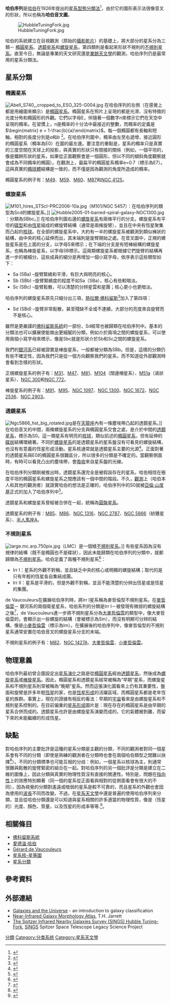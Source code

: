 '''哈伯序列'''是[[愛德溫·哈伯|哈伯]]在1926年提出的[[星系分類|星系型態分類法]]<ref name="hubble">{{cite book |last=Hubble |first=E. P. |authorlink=Edwin Hubble |title=The Realm of the Nebulae |url=https://archive.org/details/in.ernet.dli.2015.212163 |year=1936 |publisher=Yale University Press |location=New Haven |isbn=978-0-300-18712-0}}</ref>，由於它的圖形表示法很像音叉的形狀，所以也稱為'''哈伯音叉圖'''。 

[[File:HubbleTuningFork.jpg|thumb]]

哈伯的系統建立在目視觀測（原始的[[攝影乾片|攝影乾片]]）的基礎上，將大部分的星系分為三類－ [[橢圓星系|橢圓星系]]、[[透鏡星系|透鏡星系]]和[[螺旋星系|螺旋星系]]，第四類則是看起來形狀不規則的[[不規則星系|不規則星系]]。直至今日，無論是專業的天文研究還是[[業餘天文學|業餘天文學]]的觀測，哈伯序列仍是最常用的星系分類法。

== 星系分類 ==
=== 橢圓星系 ===
[[File:Abell_S740,_cropped_to_ESO_325-G004.jpg|thumb]]
在哈伯序列的左側（在感覺上都是用繪圖來顯示）是[[橢圓星系|橢圓星系]]。橢圓星系在照片上呈現的都是光滑、沒有特徵的光度分佈和橢圓形的外觀。它們以字母E，伴隨著一個數字<math>n</math>來標示它們在天空中呈現的橢率。在習慣上，<math>n</math>是橢率的十分法中最接近的整數，而橢率的定義是<math>\begin{matrix} e = 1-\frac{b}{a}\end{matrix}</math>。每一個橢圓都有長軸和短軸，相對的長度分別是<math>a</math>和<math>b</math>
<ref name="binney_merrifield">{{cite book |last=Binney |first=J. |authorlink=James Binney |coauthors=Merrifield, M. |title=Galactic Astronomy |year=1998 |publisher=Princeton University Press |location=Princeton |isbn=9780691025650}}</ref>。在哈伯序列圖中，橢率由左至右遞增，接近圓形的橢圓星系（橢率為E0）在圖的最左邊。要注意的重點是，星系的橢率只是真實的三度空間在天球上的投影，與真實的形狀只有間接的關係（例如，一個平坦的，像是鐵餅形狀的星系，如果從正面觀察會是一個圓形，但以不同的傾斜角度觀察就會成為不同橢率的橢圓）。在觀測上，最扁平的橢圓星系橢率e=0.7（標示為E7）。這與真實的[[橢球體|橢球體]]結構是一致的，而不僅是因為觀測的角度所造成的橢率。

橢圓星系的例子有：[[M49|M49]]、[[M59|M59]]、[[M60|M60]]、[[M87|M87]]和[[NGC_4125|NGC 4125]]。

{{see also|橢圓星系}}

=== 螺旋星系 ===
[[File:M101_hires_STScI-PRC2006-10a.jpg|thumb]]（M101/NGC 5457）：在哈伯序列的類型為Scd的螺旋星系。]]
[[File:Hubble2005-01-barred-spiral-galaxy-NGC1300.jpg|thumb]]：分類為SBbc。]]
在哈伯序列圖右邊的[[螺旋星系|螺旋星系]]有兩條平行的分支。螺旋星系有平坦的[[星系盤|碟型]]和由[[恆星|恆星]]組成的螺旋臂結構（通常是兩條旋臂），並且在中央有恆星聚集而凸起的[[核球_(星系)|核球]]。在全部的螺旋星系中，大約有一半的螺旋星系被觀測到類似棒狀的結構，由中央的核心延伸而出，其末端則是旋臂開始之處。在音叉圖中，正規的螺旋星系是在上面的分支，以字母S來標示；在下端的分支是有短棒結構的螺旋星系，也稱為棒旋星系，以字母SB標示。這兩類螺旋星系都根據它們旋臂的結構再進一步的被細分。這些成員的細分是再增加一個小寫字母，依序表示這些類型如下：

* Sa (SBa) –旋臂緊繞和平滑，有巨大與明亮的核心。
* Sb (SBb) –旋臂緊繞度的程度不如Sa（SBa），核心有些較暗淡。
* Sc (SBc) –旋臂鬆散，可以清楚的分辨星雲和星團；核心更小也更暗淡。

哈伯序列的螺旋星系原先只細分出三項，[[熱拉爾·佛科留斯|熱拉爾·佛科留斯]]<ref name="devaucouleurs">{{cite journal |last=de Vaucouleurs |first=G. |authorlink=Gerard de Vaucouleurs |year=1959 |title=Classification and Morphology of External Galaxies |journal=Handbuch der Physik |volume=53 |pages=275}}</ref>加入了第四項：

* Sd (SBd) –旋臂非常鬆散，甚至殘缺不全或不連續，大部分的亮度來自旋臂而不是核心。

雖然是更嚴謹的[[佛科留斯系統|佛科留斯系統]]的一部份，Sd經常也被歸類在哈伯序列中。基本的分類法也可以擴展使能做出更細膩的分類，例如介於兩項之間的螺旋星系，可以使用兩個小寫字母來標示，像是Sbc就是形狀介於Sb和Sc之間的螺旋星系。

我們的[[銀河系|銀河系]]已經被證實是棒旋星系，一般都被分類為SBb。但是，這樣的分類仍有些不確定性，因為我們只是從一個方向觀察我們的星系，而不知道從外部觀測時會看到怎樣的形狀。

正規螺旋星系的例子有：[[仙女座星系|M31]]、[[M47|M47]]、[[波德星系|M81]]、[[闊邊帽星系|M104]]（闊邊帽星系）、[[渦狀星系|M51a]]（渦狀星系）、[[NGC_300|NGC 300]]和[[NGC_772|NGC 772]]。

棒旋星系的例子有：[[M91|M91]]、[[M95|M95]]、[[NGC_1097|NGC 1097]]、[[NGC_1300|NGC 1300]]、[[NGC_1672|NGC 1672]]、[[NGC_2536|NGC 2536]]、[[NGC_2903|NGC 2903]]。

{{see also|螺旋星系}}

=== 透鏡星系 ===
[[File:Ngc5866_hst_big_rotated.jpg|thumb]]是在[[天龍座|天龍座]]內有一條塵埃帶凸起的透鏡星系。]]
在哈伯音叉的中間，兩條螺旋星系的分支與橢圓星系交會之處，是介於中間的[[透鏡星系|透鏡星系]]，標示為S0。這一類星系有明亮的[[核球_(星系)|核球]]，類似前述的[[橢圓星系|橢圓星系]]，但有延伸的[[星系盤|碟狀]]結構環繞著。不同於[[螺旋星系|螺旋星系]]的是透鏡星系的星系盤沒有可看見的螺旋結構，也沒有有意義的恆星形成活動。星系核通常就是透鏡星系主要的光源<ref>{{cite journal |last=Simien |first=F. |coauthors=de Vaucouleurs, G. |title=Systematics of bulge-to-disk ratios |journal=The Astrophysical Journal |volume=302 |pages=564-578 |url=http://articles.adsabs.harvard.edu/full/1986ApJ...302..564S |accessdate=2007-09-15 |date=March 1986 |archive-date=2020-12-02 |archive-url=https://web.archive.org/web/20201202073404/http://articles.adsabs.harvard.edu/full/1986ApJ...302..564S |dead-url=no }}</ref>。正面對著的透鏡星系與E0的橢圓星系很難區分，所以很多的分類是不確定的。當觀察側面時，有時可以看見凸出的塵埃帶，會[[吸收_(電磁輻射)|吸收]]來自星系盤的光線。

在哈伯序列分類剛被推出時，透鏡星系還完全是被假設存在的星系。哈伯相信在極度平坦的橢圓星系和螺旋星系之間應該有一個中間的階段。不久，[[觀測天文學|觀測]]上（哈伯本人和其他的觀測者）就證實哈伯的想法是正確的，哈伯序列中的S0就被[[亞倫·山度基|亞倫·山度基]]正式的加入了哈伯序列中<ref name="sandage">{{cite conference |first = A. |last = Sandage |authorlink = Allan Sandage |year = 1975 |title = Classification and Stellar Content of Galaxies Obtained from Direct Photography |booktitle = Galaxies and the Universe |editor = A. Sandage |others = M. Sandage and J. Kristian |url = http://nedwww.ipac.caltech.edu/level5/Sandage/frames.html |accessdate = 2007-11-20 |archive-date = 2010-07-21 |archive-url = https://web.archive.org/web/20100721002950/http://nedwww.ipac.caltech.edu/level5/Sandage/frames.html |dead-url = no }}</ref>。

透鏡星系和螺旋星系曾經被合併在一起，統稱為[[圓盤星系|圓盤星系]]。

透鏡星系的例子有：[[M85|M85]]、[[M86|M86]]、[[NGC_1316|NGC 1316]]、[[NGC_2787|NGC 2787]]、[[NGC_5866|NGC 5866]]（紡錘星系）、[[半人馬座A|半人馬座A]]。

{{see also|透鏡星系}}

=== 不規則星系 ===
[[File:large.mc.arp.750pix.jpg|thumb]]（LMC）是一個矮[[不規則星系|不規則星系]]。]]
有些星系因為沒有規律的結構（既不是橢圓也不是碟狀），因此未能歸類在哈伯序列的分類中，就都歸類為[[不規則星系|不規則星系]]。哈伯定義了兩種不規則星系<ref name="longair">{{cite book |last=Longair |first=M. S. |authorlink=Malcolm Longair |title=Galaxy Formation |year=1998 |publisher=Springer |location=New York |isbn=3540637850}}</ref>：
* Irr I：星系的外觀不對稱，並且缺乏中央的核心或明顯的螺旋結構；取代的是只有年輕的恆星各自集結成團。
* Irr II：星系是平滑的，但是外觀不對稱，並且不能清楚的分辨出恆星或是恆星的集團。 

de Vaucouleurs在擴展哈伯序列時，將Irr I星系稱為麥哲倫型不規則星系。在[[麥哲倫雲|麥哲倫雲]]－ 銀河系的兩個衛星星系，哈伯系列的分類是Irr I－被發現有微弱的螺旋結構之後<ref>{{cite journal |last=de Vaucouleurs |first=G. |authorlink=Gérard de Vaucouleurs |year=1955 |title=Studies of Magellanic Clouds. I. Dimensions and structure of the Large Cloud |journal=The Astronomical Journal |volume=160 |pages=126-140 |url=http://articles.adsabs.harvard.edu/full/1955AJ.....60..126D |accessdate=2007-11-18 |archive-date=2020-12-02 |archive-url=https://web.archive.org/web/20201202074337/http://articles.adsabs.harvard.edu/full/1955AJ.....60..126D |dead-url=no }}</ref>，de Vaucouleurs進一步將不規則星系分為[[大麥哲倫雲|大麥哲倫雲]]的類型中，像大麥哲倫雲的，會顯示出一些螺旋的結構（會被標示為Sm），而沒有明顯可分辨的結構，像是[[小麥哲倫雲|小麥哲倫雲]]（標示為Im）。在擴展後的哈伯序列中，像麥哲倫型的不規則星系通常安置在哈伯音叉的螺旋星系分支的末端。 

不規則星系的例子有：[[雪茄星系|M82]]、[[NGC_1427A|NGC 1427A]]、[[大麥哲倫雲|大麥哲倫雲]]、[[小麥哲倫雲|小麥哲倫雲]]。

{{see also|不規則星系}}

== 物理意義 ==

哈伯序列最初曾企圖設定出[[星系演化|星系演化]]之路是從[[橢圓星系|橢圓星系]]經由[[透鏡星系|透鏡星系]]，然後成為[[螺旋星系|螺旋星系]]或[[棒旋星系|棒旋星系]]。因此，橢圓星系和透鏡星系經常被稱為“早期”星系，而螺旋星系和不規則星系則常被稱為“晚期”星系。然而這張演化圖看來上仍有其重要性，盤面和旋臂是許多年輕[[恆星|恆星]]的家，也是[[恆星形成|恆星形成]]的活躍區域，而橢圓星系都是老年恆星的族群。事實上，現在的證據有相反的看法：早期的[[宇宙|宇宙]]看來是由螺旋星系和不規則星系控制的。在目前偏重的[[星系形成|星系形成]]圖片是：現在存在的橢圓星系是由早期的星系合併而成的。透鏡星系也許是由螺旋星系演變而成的，它的氣體被剝離，而留下來的未能繼續的形成恆星。

== 缺點 ==

對哈伯序列的主要批評是這種的星系分類是主觀的分類，不同的觀測者對同一個星系會有不同的分類（即使是熟練的觀測者在分類時也會在兩個哈伯類型之間難以抉擇<ref name=dressler_et_al>{{cite journal |author=Dressler, A. |coauthors=Oemler, A., Jr.; Butcher, H. R.; Gunn, J.E. |title=The morphology of distant cluster galaxies.  1: HST observations of CL 0939+4713 |journal=The Astrophysical Journal |volume=430 |issue=1 |pages=107-120 |url=http://articles.adsabs.harvard.edu/full/1994ApJ...430..107D |accessdate=2007-09-15 |doi=10.1086/174386 |date=July 1994 |archive-date=2020-12-02 |archive-url=https://web.archive.org/web/20201202073505/http://articles.adsabs.harvard.edu/full/1994ApJ...430..107D |dead-url=no }}</ref>）。不同的分類標準也可能互相的分歧：例如，一個星系以核球為主，則通常很難與鬆散的旋臂緊密的組合在一起。對哈伯序列的另一個批評是分類是建立在二維的圖像上，因此分類與真實的物理性質沒有直接的關連性。特別是，問題在[[指向性|指向性]]上的效應特別顯著（同一個的星系從正面看與相對的從側面看會有很大的不同），因為視覺的分類對遙遠或暗弱的星系是較不可靠的，而且星系的外觀也會因為使用的[[波長|波長]]不同而改變。不過，在[[星系天文學|星系天文學]]中還是普遍的使用哈伯序列來分類，並且從哈伯分類還是可以知道與星系相關的許多適當的物理性質，像是（恆星的）光度、顏色、質量，以及恆星的形成率等等.<ref name=roberts_haynes>{{cite journal |last=Roberts |first=M. S. |coauthors=Haynes, M. P. |year=1994 |title=Physical Parameters along the Hubble Sequence |journal=Annual Reviews of Astronomy & Astrophysics |volume=32 |pages=115-152 |url=http://articles.adsabs.harvard.edu/full/1994ARA%26A..32..115R |accessdate=2007-09-15 |archive-date=2020-12-02 |archive-url=https://web.archive.org/web/20201202073433/http://articles.adsabs.harvard.edu/full/1994ARA%26A..32..115R |dead-url=no }}</ref>。

== 相關條目 ==
* [[佛科留斯系統|佛科留斯系統]]
* [[愛德溫·哈伯|愛德溫·哈伯]]
* [[Gérard_de_Vaucouleurs|Gérard de Vaucouleurs]]
* [[星系核-星等圖|星系核-星等圖]]
* [[星系分類|星系分類]]

== 參考資料 ==
<references/>

== 外部連結 ==

* [http://www.astr.ua.edu/keel/galaxies/classify.html Galaxies and the Universe]{{Wayback|url=http://www.astr.ua.edu/keel/galaxies/classify.html |date=20060901074027 }} - an introduction to galaxy classification
* [http://www.ipac.caltech.edu/2mass/gallery/galmorph/ Near-Infrared Galaxy Morphology Atlas]{{Webarchive|url=https://archive.is/20120802/http://www.ipac.caltech.edu/2mass/gallery/galmorph/ |date=2012-08-02 }}, T.H. Jarrett
* [https://archive.is/20121205083205/http://sings.stsci.edu/Publications/sings_poster.html The Spitzer Infrared Nearby Galaxies Survey (SINGS) Hubble Tuning-Fork], [http://sings.stsci.edu/ SINGS]{{Webarchive|url=https://archive.is/20121205083205/http://sings.stsci.edu/Publications/sings_poster.html |date=2012-12-05 }} Spitzer Space Telescope Legacy Science Project

[[Category:星系|分類]]
[[Category:分类系统|Category:分类系统]]
[[Category:星系天文學|Category:星系天文學]]